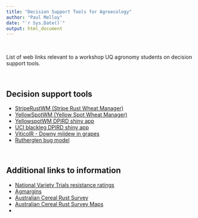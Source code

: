 ```yaml
---
title: "Decision Support Tools for Agroecology"
author: "Paul Melloy"
date: "`r Sys.Date()`"
output: html_document
---
```


<br>  

List of web links relevant to a workshop UQ agronomy students on decision support 
tools.

<br>  

## Decision support tools  

 - [StripeRustWM (Stripe Rust Wheat Manager)](https://www.agric.wa.gov.au/apps/striperustwm)  
 - [YellowSpotWM (Yellow Spot Wheat Manager)](https://www.agric.wa.gov.au/apps/yellowspotwm-yellow-leaf-spot-management)  
 - [YellowspotWM DPIRD shiny app](https://dpird.shinyapps.io/yellowspot/)
 - [UCI blackleg DPIRD shiny app](https://canola.shinyapps.io/UCI-blackleg/)
 - [ViticolR - Downy mildew in grapes](https://viticolr.paulmelloy.com.au/shiny/viticolR_dst/)
 - [Rutherglen bug model](http://203.101.227.45:5006/dashboard)

<br>  

## Additional links to information  

 - [National Variety Trials resistance ratings](https://nvt.grdc.com.au/nvt-disease-ratings)  
 - [Agmargins](https://agmargins.net.au/)  
 - [Australian Cereal Rust Survey](https://www.sydney.edu.au/science/our-research/research-areas/life-and-environmental-sciences/cereal-rust-research/rust-reports.html)  
 - [Australian Cereal Rust Survey Maps](https://www.google.com/maps/d/viewer?mid=1nkFavsqmm5rUlXdp_F_dMPJJVPgXVZM&ll=-27.96774968331581%2C133.06423238383962&z=5)  
 -
